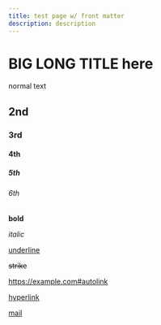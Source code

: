 ```yaml
---
title: test page w/ front matter
description: description
---
```


# BIG LONG TITLE here

normal text

## 2nd

### 3rd

#### 4th

##### 5th

###### 6th

**bold**

*italic*

<u>underline</u>

~~strike~~

https://example.com#autolink

[hyperlink](https://example.com)

[mail](mailto:example@example.com)
